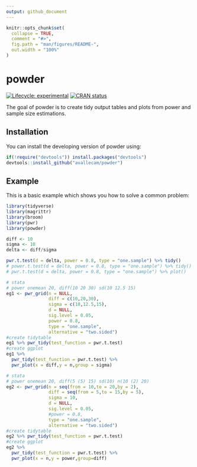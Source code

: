 ```yaml
---
output: github_document
---
```


<!-- README.md is generated from README.Rmd. Please edit that file -->

```r
knitr::opts_chunk$set(
  collapse = TRUE,
  comment = "#>",
  fig.path = "man/figures/README-",
  out.width = "100%"
)
```
# powder

<!-- badges: start -->
[![Lifecycle: experimental](https://img.shields.io/badge/lifecycle-experimental-orange.svg)](https://www.tidyverse.org/lifecycle/#experimental)
[![CRAN status](https://www.r-pkg.org/badges/version/powder)](https://cran.r-project.org/package=powder)
<!-- badges: end -->

The goal of powder is to create tidy output tables and plots from power and sample size estimations.

## Installation

You can install the developing version of powder using:

```r
if(!require("devtools")) install.packages("devtools")
devtools::install_github("avallecam/powder")
```

<!--

You can install the released version of powder from [CRAN](https://CRAN.R-project.org) with:

``` r
install.packages("powder")
```

-->

## Example

This is a basic example which shows you how to solve a common problem:

```r
library(tidyverse)
library(magrittr)
library(broom)
library(pwr)
library(powder)
```

```r
diff <- 10
sigma <- 10
delta <- diff/sigma

pwr.t.test(d = delta, power = 0.8, type = "one.sample") %>% tidy()
# power.t.test(d = delta, power = 0.8, type = "one.sample") %>% tidy()
# pwr.t.test(d = delta, power = 0.8, type = "one.sample") %>% plot()
```


```r
# stata
# power onemean 20, diff(10 20 30) sd(10 12.5 15)
eg1 <- pwr_grid(n = NULL,
                diff = c(10,20,30),
                sigma = c(10,12.5,15),
                d = NULL,
                sig.level = 0.05,
                power = 0.8,
                type = "one.sample",
                alternative = "two.sided")
#create tidytable
eg1 %>% pwr_tidy(test_function = pwr.t.test)
#create ggplot
eg1 %>%
  pwr_tidy(test_function = pwr.t.test) %>%
  pwr_plot(x = diff,y = n,group = sigma)
```

```r
# stata
# power onemean 20, diff(5 (5) 15) sd(10) n(10 (2) 20)
eg2 <- pwr_grid(n = seq(from = 10,to = 20,by = 2),
                diff = seq(from = 5,to = 15,by = 5),
                sigma = 10,
                d = NULL,
                sig.level = 0.05,
                #power = 0.8,
                type = "one.sample",
                alternative = "two.sided")
#create tidytable
eg2 %>% pwr_tidy(test_function = pwr.t.test)
#create ggplot
eg2 %>%
  pwr_tidy(test_function = pwr.t.test) %>%
  pwr_plot(x = n,y = power,group=diff)
```

